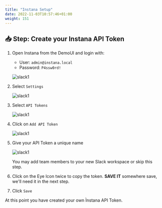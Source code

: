 ```yaml
---
title: "Instana Setup"
date: 2022-11-03T10:57:46+01:00
weight: 151
---
```






## 📥 Step: Create your Instana API Token



1. Open Instana from the DemoUI and login with:
    - User: `admin@instana.local`
    - Password: `P4ssw0rd!`

    ![slack1](./../images/instana/instana_01.png)

2. Select `Settings`

    ![slack1](./../images/instana/instana_02.png)

2. Select `API Tokens`

    ![slack1](./../images/instana/instana_03.png)

2. Click on `Add API Token`

    ![slack1](./../images/instana/instana_04.png)

6. Give your API Token a unique name 

    ![slack1](./../images/instana/instana_05.png)

    You may add team members to your new Slack workspace or skip this step.

6. Click on the Eye Icon twice to copy the token. **SAVE IT** somewhere save, we'll need it in the next step.

6. Click `Save`


At this point you have created your own Ìnstana API Token.

